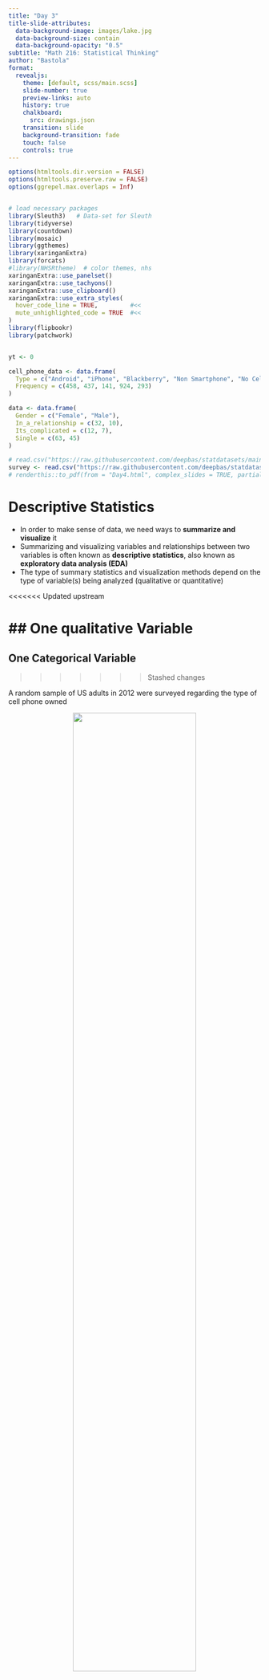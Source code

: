 ```yaml
---
title: "Day 3"
title-slide-attributes:
  data-background-image: images/lake.jpg
  data-background-size: contain
  data-background-opacity: "0.5"
subtitle: "Math 216: Statistical Thinking"
author: "Bastola"
format:
  revealjs: 
    theme: [default, scss/main.scss]
    slide-number: true
    preview-links: auto
    history: true
    chalkboard: 
      src: drawings.json
    transition: slide
    background-transition: fade    
    touch: false
    controls: true
---
```


```r
options(htmltools.dir.version = FALSE)
options(htmltools.preserve.raw = FALSE)
options(ggrepel.max.overlaps = Inf)


# load necessary packages
library(Sleuth3)   # Data-set for Sleuth
library(tidyverse)
library(countdown)
library(mosaic)
library(ggthemes)
library(xaringanExtra)
library(forcats)
#library(NHSRtheme)  # color themes, nhs
xaringanExtra::use_panelset()
xaringanExtra::use_tachyons()
xaringanExtra::use_clipboard()
xaringanExtra::use_extra_styles(
  hover_code_line = TRUE,         #<<
  mute_unhighlighted_code = TRUE  #<<
)
library(flipbookr)
library(patchwork)


yt <- 0

cell_phone_data <- data.frame(
  Type = c("Android", "iPhone", "Blackberry", "Non Smartphone", "No Cell Phone"),
  Frequency = c(458, 437, 141, 924, 293)
)

data <- data.frame(
  Gender = c("Female", "Male"),
  In_a_relationship = c(32, 10),
  Its_complicated = c(12, 7),
  Single = c(63, 45)
)

# read.csv("https://raw.githubusercontent.com/deepbas/statdatasets/main/APM_DougEvansCases.csv")
survey <- read.csv("https://raw.githubusercontent.com/deepbas/statdatasets/main/StudentSurvey.csv")
# renderthis::to_pdf(from = "Day4.html", complex_slides = TRUE, partial_slides = TRUE)

```



# Descriptive Statistics

::: bqt
- In order to make sense of data, we need ways to **summarize and visualize** it
- Summarizing and visualizing variables and relationships between two variables is often known as **descriptive statistics**, also known as **exploratory data analysis (EDA)**
- The type of summary statistics and visualization methods depend on the type of variable(s) being analyzed (qualitative or quantitative)
:::


<<<<<<< Updated upstream



## One qualitative Variable
=======
## One Categorical Variable
>>>>>>> Stashed changes

::: green-h
A random sample of US adults in 2012 were surveyed regarding the type of cell phone owned
:::

<center>
<img src="images/cellphone.png" width="70%" height="70%"> <br>
<a>Android?  iPhone?  Blackberry? Non-smartphone?  No cell phone?
</a>
</center>





## Frequency Table

::: font70

A frequency table shows the number of cases or counts that fall
in each category:

::: row
::: left

::: table-colored

| Subset of Raw Data | Device Type             |
|--------------------|-------------------------|
| Case 1             | Android                 |
| Case 2             | none                    |
| Case 3             | none                    |
| Case 4             | iPhone                  |
| Case 5             | Non Smartphone          |
| Case 6             | iPhone                  |
| Case 7             | Blackberry              |
| Case 8             | Non Smartphone          |
| Case 9             | Android                 |
| Case 10            | Android                 |
| ...                | (for 2253 cases ...)    |
:::
:::


::: right
::: table-colored
 Cell Phone Type  | Frequency 
------------- | -------------
Android  | 458
iPhone  | 437
Blackberry | 141
Non Smartphone | 924
No Cell Phone | 293
Total | 2253
:::
:::
:::


:::



## Proportion

The proportion in a category is found by $$\text{proportion} = \frac{\text{number in category}}{\text{total sample size}}$$




::: lqt
Percentages/proportions  (relative frequencies)

- $p$ = proportion for a [population (parameter)]{.bold-red}
- $\hat{p}$ = proportion for a [sample (statistic) ("p-hat")]{.bold-red}
:::


## What proportion of adults sampled do not own a cell phone?

::: table-colored

Cell Phone Type  | Frequency | Proportion
------------- | ------------- | -----------
Android  | 458 | 0.203
iPhone  | 437 | 0.194
Blackberry | 141 | 0.063
Non Smartphone | 924 | 0.41
No Cell Phone | 293 | 0.13
Total | 2253 | 1.000

:::

Proportions and percentages can be used interchangeably



## Bar Chart/Plot/Graph

In a barplot, the height of the bar corresponds to the number of cases falling in each category




```r
ggplot(cell_phone_data, aes(x = Type, y = Frequency)) +
  geom_col(fill = c("darkblue", "red", "green", "orange", "purple")) +
  labs(x = "Cell Phone Type", y = "Frequency") +
  ggtitle("Cell Phone Usage") +
  theme(axis.text.x = element_text(size = 6))
```



## Two qualitative Variables

Look at the relationship between two qualitative variables
- Relationship status
- Gender

::: table-colored
|  | Female | Male | Total |
| :--- | :---: | :---: | :---: |
| In a Relationship | 32 | 10 | 42 |
| It's Complicated | 12 | 7 | 19 |
| Single | 63 | 45 | 108 |
| Total | 107 | 62 | 169 |
:::

We add a second dimension to a frequency table to account for the second qualitative variable




## Relationship status and Gender

::: eqt

Proportion of students in a relationship that are female?

```r
prop.relation.female <- 32/42
round(prop.relation.female,2)
```

<br>

Proportion of students in a relationship that are male?

```r
prop.relation.male <- 10/42
round(prop.relation.male,2)
```

:::




## Relationship status and Gender

::: eqt
Proportion of males that are in a relationship?

```r
prop.male <- 10/62
round(prop.male,2) 
```

Proportion of females that are in a relationship?

```r
prop.female <- 32/107
round(prop.female,2)
```
:::



[Statkey for Data Visualization: [https://www.lock5stat.com/StatKey/index.html](https://www.lock5stat.com/StatKey/index.html)]{.footer}



## Difference in proportions

::: bql
::: font80

A difference in proportions is a difference in proportions for one qualitative variable calculated for different levels of the other qualitative variable

 - Example: Difference in proportions of male and female that are in a relationship:

$$
\begin{align*}
 \hat{p}_F - \hat{p}_M = \frac{32}{107} - \frac{10}{62} = 0.14
\end{align*}
$$




```r
# R-code
prop.female <- 32/107
prop.male <- 10/62
prop.diff <- prop.female - prop.male
round(prop.diff,2) 
```



:::
:::


## Student Survey

Dataset on 362 responses to a student survey given at one college


::: font50

```r
knitr::kable(head(survey |> select(-c(4,5,6, 13,14, 15, 18)),10))
```

:::



# Distribution

> In the given dataset, there are multiple variables (such as Gender, Smoke, Exercise, Height, Weight, etc.) for different students across various academic years.


Knowing the distribution of each variable can help us identify relationships, trends, and potential anomalies in the data.




::: middle-align-xy


## Distribution 

<br>

::: green-h
"The distribution of the variable Y"

- describes its center, variability and shape
- use both numbers and graphics
:::

:::


## Center: Mean or Average

::: bqt
Mean: average value in a sample or population

- $\bar{y} = \dfrac{\sum_{i=1}^ny_i}{n}$ is an average of $n$ values $y_i$ in a sample
- $\mu$ is an average value of $y$ in a population

:::


## Student Survey 

::: eqt

```r
survey <- read.csv("https://raw.githubusercontent.com/deepbas/statdatasets/main/StudentSurvey.csv")
mean(survey$Pulse) # the command `mean` computes an average
```
:::

::: green-h
The mean pulse rate for this sample of students is $\bar{y} = 69.6$ beats per minute.
:::




## Center: Median

::: bql
Median: the middle value when the data are ordered

- The median splits the data in half
- $m$ is the median value in a sample
- $M$ is the median value in a population

:::

```r
median(survey$Pulse) # the command `median` computes an median
```

::: green-h
The median pulse rate for this sample of students is $m = 70$ beats per minute. 
:::



## Variability: Standard Deviation

::: bq

Standard Devation (SD): average deviation from center in a sample or population

- $s = \sqrt{ \dfrac{\sum_{i=1}^n(y_i - \overline{y})^2}{n-1}}$ is the SD of $n$ values $y_i$ in a sample
- $\sigma$ is the SD of values of $y$ in a population
:::

```r
sd(survey$Pulse) # the command `sd` computes an average
```

::: green-h
The SD of pulse rates for this sample of students is $s = 12.2$ beats per minute. The "average" deviation of individual pulse rates around the mean value is about 12.2 beats per minute.
:::


